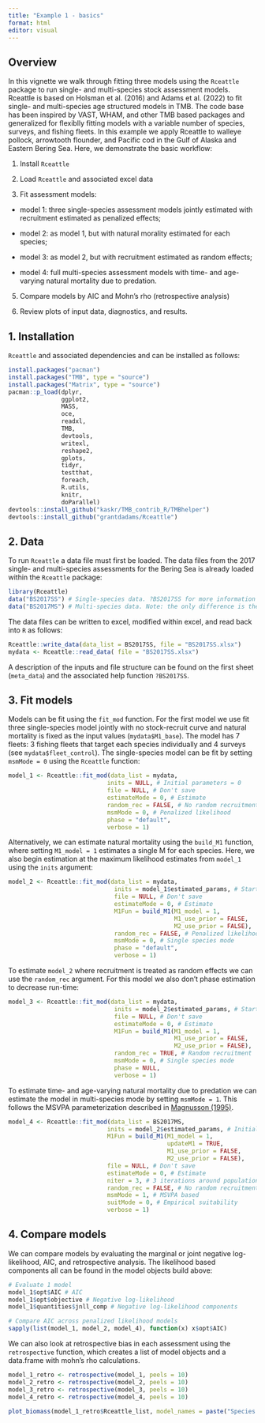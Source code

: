 ```yaml
---
title: "Example 1 - basics"
format: html
editor: visual
---
```


## Overview

In this vignette we walk through fitting three models using the `Rceattle` package to run single- and multi-species stock assessment models. Rceattle is based on Holsman et al. (2016) and Adams et al. (2022) to fit single- and multi-species age structured models in TMB. The code base has been inspired by VAST, WHAM, and other TMB based packages and generalized for flexiblly fitting models with a variable number of species, surveys, and fishing fleets. In this example we apply Rceattle to walleye pollock, arrowtooth flounder, and Pacific cod in the Gulf of Alaska and Eastern Bering Sea. Here, we demonstrate the basic workflow:

1.  Install `Rceattle`

2.  Load `Rceattle` and associated excel data

3.  Fit assessment models:

-   model 1: three single-species assessment models jointly estimated with recruitment estimated as penalized effects;

-   model 2: as model 1, but with natural morality estimated for each species;

-   model 3: as model 2, but with recruitment estimated as random effects;

-   model 4: full multi-species assessment models with time- and age- varying natural mortality due to predation.

5.  Compare models by AIC and Mohn's rho (retrospective analysis)

6.  Review plots of input data, diagnostics, and results.

## 1. Installation

`Rceattle` and associated dependencies and can be installed as follows:

```r
install.packages("pacman")
install.packages("TMB", type = "source")
install.packages("Matrix", type = "source")
pacman::p_load(dplyr,
               ggplot2,
               MASS,
               oce,
               readxl,
               TMB,
               devtools,
               writexl,
               reshape2,
               gplots,
               tidyr,
               testthat,
               foreach,
               R.utils,
               knitr,
               doParallel)
devtools::install_github("kaskr/TMB_contrib_R/TMBhelper")
devtools::install_github("grantdadams/Rceattle")

```

## 2. Data

To run `Rceattle` a data file must first be loaded. The data files from the 2017 single- and multi-species assessments for the Bering Sea is already loaded within the `Rceattle` package:

```r
library(Rceattle)
data("BS2017SS") # Single-species data. ?BS2017SS for more information on the data 
data("BS2017MS") # Multi-species data. Note: the only difference is the residual mortality (M1_base) is lower
```

The data files can be written to excel, modified within excel, and read back into `R` as follows:

```r
Rceattle::write_data(data_list = BS2017SS, file = "BS2017SS.xlsx")
mydata <- Rceattle::read_data( file = "BS2017SS.xlsx")
```

A description of the inputs and file structure can be found on the first sheet (`meta_data`) and the associated help function `?BS2017SS`.

## 3. Fit models

Models can be fit using the `fit_mod` function. For the first model we use fit three single-species model jointly with no stock-recruit curve and natural mortality is fixed as the input values (`mydata$M1_base`). The model has 7 fleets: 3 fishing fleets that target each species individually and 4 surveys (see `mydata$fleet_control`). The single-species model can be fit by setting `msmMode = 0` using the `Rceattle` function:

```r
model_1 <- Rceattle::fit_mod(data_list = mydata,
                            inits = NULL, # Initial parameters = 0
                            file = NULL, # Don't save
                            estimateMode = 0, # Estimate
                            random_rec = FALSE, # No random recruitment
                            msmMode = 0, # Penalized likelihood
                            phase = "default",
                            verbose = 1)
```

Alternatively, we can estimate natural mortality using the `build_M1` function, where setting `M1_model = 1` estimates a single M for each species. Here, we also begin estimation at the maximum likelihood estimates from `model_1` using the `inits` argument:

```r
model_2 <- Rceattle::fit_mod(data_list = mydata,
                              inits = model_1$estimated_params, # Start estimation at model 1's MLEs
                              file = NULL, # Don't save
                              estimateMode = 0, # Estimate
                              M1Fun = build_M1(M1_model = 1,
                                               M1_use_prior = FALSE,
                                               M2_use_prior = FALSE),
                              random_rec = FALSE, # Penalized likelihood
                              msmMode = 0, # Single species mode
                              phase = "default",
                              verbose = 1)
```

To estimate `model_2` where recruitment is treated as random effects we can use the `random_rec` argument. For this model we also don't phase estimation to decrease run-time:

```r
model_3 <- Rceattle::fit_mod(data_list = mydata,
                              inits = model_2$estimated_params, # Start estimation at model 2's MLEs
                              file = NULL, # Don't save
                              estimateMode = 0, # Estimate
                              M1Fun = build_M1(M1_model = 1,
                                               M1_use_prior = FALSE,
                                               M2_use_prior = FALSE),
                              random_rec = TRUE, # Random recruitment
                              msmMode = 0, # Single species mode
                              phase = NULL,
                              verbose = 1)
```

To estimate time- and age-varying natural mortality due to predation we can estimate the model in multi-species mode by setting `msmMode = 1`. This follows the MSVPA parameterization described in [Magnusson (1995)](https://link.springer.com/article/10.1007/BF00179756).

```r
model_4 <- Rceattle::fit_mod(data_list = BS2017MS,
                            inits = model_2$estimated_params, # Initial parameters from single species estimates
                            M1Fun = build_M1(M1_model = 1,
                                             updateM1 = TRUE,
                                             M1_use_prior = FALSE,
                                             M2_use_prior = FALSE),
                            file = NULL, # Don't save
                            estimateMode = 0, # Estimate
                            niter = 3, # 3 iterations around population and predation dynamics
                            random_rec = FALSE, # No random recruitment
                            msmMode = 1, # MSVPA based
                            suitMode = 0, # Empirical suitability
                            verbose = 1)
```

## 4. Compare models

We can compare models by evaluating the marginal or joint negative log-likelihood, AIC, and retrospective analysis. The likelihood based components all can be found in the model objects build above:

```r
# Evaluate 1 model
model_1$opt$AIC # AIC
model_1$opt$objective # Negative log-likelihood
model_1$quantities$jnll_comp # Negative log-likelihood components

# Compare AIC across penalized likelihood models
sapply(list(model_1, model_2, model_4), function(x) x$opt$AIC)

```

We can also look at retrospective bias in each assessment using the `retrospective` function, which creates a list of model objects and a data.frame with mohn's rho calculations.

```r
model_1_retro <- retrospective(model_1, peels = 10)
model_2_retro <- retrospective(model_2, peels = 10)
model_3_retro <- retrospective(model_3, peels = 10)
model_4_retro <- retrospective(model_4, peels = 10)

plot_biomass(model_1_retro$Rceattle_list, model_names = paste("Species ", 1:3, "; mohns =", round(model_1_retro$mohns[1,2:4], 3)))
```
